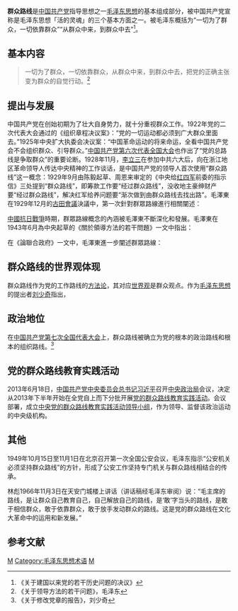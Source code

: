 {{copyedit|time=2014-06-06T04:55:58+00:00}}
{{refimprove|time=2014-06-06T04:55:58+00:00}}
'''群众路线'''是[[中国共产党|中国共产党]]指导思想之一[[毛泽东思想|毛泽东思想]]的基本组成部分，被中国共产党宣称是毛泽东思想「活的灵魂」的三个基本方面之一。被毛泽东概括为“一切为了群众，一切依靠群众”“从群众中来，到群众中去”<ref>《关于建国以来党的若干历史问题的决议》</ref>。

==基本内容==
<blockquote>一切为了群众，一切依靠群众，从群众中来，到群众中去，把党的正确主张变为群众的自觉行动。<ref>《关于领导方法的若干问题》，毛泽东</ref></blockquote>

==提出与发展==
中国共产党在创始初期为了壮大自身势力，就十分重视群众工作。1922年党的二次代表大会通过的《组织章程决议案》：“党的一切运动都必须到广大群众里面去。”1925年中央扩大执委会决议案：“中国革命运动的将来命运，全看中国共产党会不会组织群众、引导群众。”[[中国共产党第六次全国代表大会|中国共产党第六次代表全国大会]]也作出了“党的总路线是争取群众”的重要论断。1928年11月，[[李立三|李立三]]在参加中共六大后，向在浙江地区革命领导人传达中央精神的工作谈话，是中国共产党的领导人首次使用“群众路线”这一概念：{{cquote|在总的争取群众路线之下，需要尽最大的努力到下层群众中去。}}1929年9月由陈毅起草、周恩来审定的《中央给[[中国工农红军第四军_(红一方面军)|红四军]]前委的指示信》三处提到“群众路线”，即筹款工作要“经过群众路线”，没收地主豪绅财产要“经过群众路线”，解决红军给养问题要“渐次做到由群众路线去找出路”。毛澤東在1929年12月的[[古田会议|古田會議]]決議中，第一次針對群眾路線進行相關闡述：
{{cquote|黨的工作要“在黨的討論和決議之後，再經過群眾路線去執行。}}

[[中國抗日戰爭|中國抗日戰爭]]時期，群眾路線概念的內涵被毛澤東不斷深化和發展。毛澤東在1943年6月為中央起草的《關於領導方法的若干問題》一文中指出：
{{cquote|“在我黨的一切實際工作中，凡屬正確的領導，必須是從群眾中來，到群眾中去。這就是說，將群眾的意見（分散的無系统的意見）集中起来（經過研究，化為集中的系统的意見），又到群眾中去做宣傳解釋，化為群眾的意見，使群眾堅持下去，見之於行動，並在群眾行動中考驗這些意見是否正確。然後再從群眾中集中起來，再到群眾中堅持下去。如此無限循環，一次比一次地更正確、更生動、更豐富。這就是[[馬克思主義|馬克思主義]]的認識论。<ref>{{cite book|author=毛泽东|title=毛泽东选集第三卷|chapter=关于领导方法的若干问题|chapterurl=http://cpc.people.com.cn/GB/64184/64185/66617/4488960.html|isbn=
9787010009209|date=1991-06-02|accessdate=2018-02-27}}</ref>{{Dead link}}}}

在《論聯合政府》一文中，毛澤東進一步闡述群眾路線：{{cquote|我們共產黨人區別於其他任何政黨的又一個顯著的標誌，就是和最廣大的人民群眾取得最密切的聯繫。全心全意地為人民服務，一刻也不脫離群眾；一切從人民的利益出發，而不是從個人或小集團的利益出發；向人民負責和向黨的領導機關負責的一致性；這些就是我們的出發點。<ref>《論联合政府》，毛泽东</ref>}}

==群众路线的世界观体现==
群众路线作为党的工作路线的[[方法论|方法论]]，其对应[[世界观|世界观]]是群众观点。作为[[毛泽东思想|毛泽东思想]]的提出者[[刘少奇|刘少奇]]指出，{{cquote|一切为了人民群众的观点，一切向人民群众负责的观点，相信群众自己解放自己的观点，向人民群众学习的观点，这一切，就是我们的群众观点，就是人民群众的先进部队对人民群众的观点。}}
==政治地位==
在[[中国共产党第七次全国代表大会|中国共产党第七次全国代表大会]]上，群众路线被确立为党的根本的政治路线和根本的组织路线。<ref>《关于修改党章的报告》，刘少奇</ref>
==党的群众路线教育实践活动==
2013年6月18日，[[中国共产党中央委员会总书记|中国共产党中央委员会总书记]][[习近平|习近平]]召开[[中国共产党中央政治局|中央政治局]]会议，决定从2013年下半年开始在全党自上而下分批开展[[党的群众路线教育实践活动|党的群众路线教育实践活动]]。会议部署，成立[[中央党的群众路线教育实践活动领导小组|中央党的群众路线教育实践活动领导小组]]，作为领导、监督该政治运动的中央级机构。

== 其他 ==
1949年10月15日至11月1日在北京召开第一次全国公安会议，毛泽东指示“公安机关必须坚持群众路线”的方针，形成了公安工作坚持专门机关与群众路线相结合的传承。

林彪1966年11月3日在天安门城楼上讲话（讲话稿经毛泽东审阅）说：“毛主席的路线，是让群众自己教育自己，自己解放自己的路线，是‘敢’字当头的路线，是敢于相信群众，敢于依靠群众，敢于放手发动群众的路线。这是党的群众路线在文化大革命中的运用和新发展。”

== 参考文献 ==
{{Reflist}}

{{maoism}}
{{中国共产党的有关信息|理论}}

[[Category:中国共产党政治理论|M]]
[[Category:毛泽东思想术语|Category:毛泽东思想术语]]
[[Category:共产主义|M]]